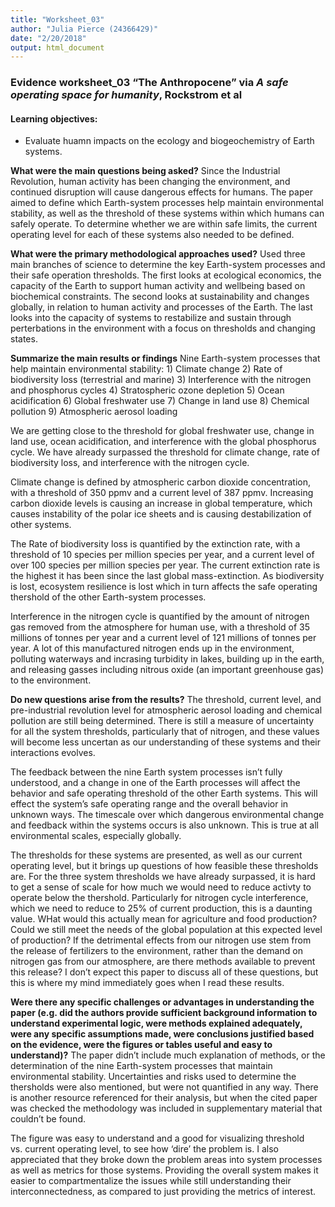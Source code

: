 ```yaml
---
title: "Worksheet_03"
author: "Julia Pierce (24366429)"
date: "2/20/2018"
output: html_document
---
```



### Evidence worksheet_03 "The Anthropocene" via *A safe operating space for humanity*, Rockstrom et al

#### Learning objectives:
* Evaluate huamn impacts on the ecology and biogeochemistry of Earth systems.

**What were the main questions being asked?**
Since the Industrial Revolution, human activity has been changing the environment, and continued disruption will cause dangerous effects for humans. The paper aimed to define which Earth-system processes  help maintain environmental stability, as well as the threshold of these systems within which humans can safely operate. To determine whether we are within safe limits, the current operating level for each of these systems also needed to be defined.

**What were the primary methodological approaches used?**
Used three main branches of science to determine the key Earth-system processes and their safe operation thresholds. The first looks at ecological economics, the capacity of the Earth to support human activity and wellbeing based on biochemical constraints. The second looks at sustainability and changes globally, in relation to human activity and processes of the Earth. The last looks into the capacity of systems to restabilize and sustain through perterbations in the environment with a focus on thresholds and changing states.

**Summarize the main results or findings**
Nine Earth-system processes that help maintain environmental stability:
  1) Climate change
  2) Rate of biodiversity loss (terrestrial and marine)
  3) Interference with the nitrogen and phosphorus cycles
  4) Stratospheric ozone depletion
  5) Ocean acidification
  6) Global freshwater use
  7) Change in land use
  8) Chemical pollution
  9) Atmospheric aerosol loading

We are getting close to the threshold for global freshwater use, change in land use, ocean acidification, and interference with the global phosphorus cycle. We have already surpassed the threshold for climate change, rate of biodiversity loss, and interference with the nitrogen cycle. 

Climate change is defined by atmospheric carbon dioxide concentration, with a threshold of 350 ppmv and a current level of 387 ppmv. Increasing carbon dioxide levels is causing an increase in global temperature, which causes instability of the polar ice sheets and is causing destabilization of other systems.

The Rate of biodiversity loss is quantified by the extinction rate, with a threshold of 10 species per million species per year, and a current level of over 100 species per million species per year. The current extinction rate is the highest it has been since the last global mass-extinction. As biodiversity is lost, ecosystem resilience is lost which in turn affects the safe operating thershold of the other Earth-system processes.

Interference in the nitrogen cycle is quantified by the amount of nitrogen gas removed from the atmosphere for human use, with a threshold of 35 millions of tonnes per year and a current level of 121 millions of tonnes per year. A lot of this manufactured nitrogen ends up in the environment, polluting waterways and incrasing turbidity in lakes, building up in the earth, and releasing gasses including nitrous oxide (an important greenhouse gas) to the environment.

**Do new questions arise from the results?**
The threshold, current level, and pre-industrial revolution level for atmospheric aerosol loading and chemical pollution are still being determined. There is still a measure of uncertainty for all the system thresholds, particularly that of nitrogen, and these values will become less uncertan as our understanding of these systems and their interactions evolves.

The feedback between the nine Earth system processes isn't fully understood, and a change in one of the Earth processes will affect the behavior and safe operating threshold of the other Earth systems. This will effect the system's safe operating range and the overall behavior in unknown ways. The timescale over which dangerous environmental change and feedback within the systems occurs is also unknown. This is true at all environmental scales, especially globally.

The thresholds for these systems are presented, as well as our current operating level, but it brings up questions of how feasible these thresholds are. For the three system thresholds we have already surpassed, it is hard to get a sense of scale for how much we would need to reduce activty to operate below the thershold. Particularly for nitrogen cycle interference, which we need to reduce to 25% of current production, this is a daunting value. WHat would this actually mean for agriculture and food production? Could we still meet the needs of the global population at this expected level of production? If the detrimental effects from our nitrogen use stem from the release of fertilizers to the environment, rather than the demand on nitrogen gas from our atmosphere, are there methods available to prevent this release? I don't expect this paper to discuss all of these questions, but this is where my mind immediately goes when I read these results.

**Were there any specific challenges or advantages in understanding the paper (e.g. did the authors provide sufficient background information to understand experimental logic, were methods explained adequately, were any specific assumptions made, were conclusions justified based on the evidence, were the figures or tables useful and easy to understand)?**
The paper didn't include much explanation of methods, or the determination of the nine Earth-system processes that maintain environmental stability. Uncertainties and risks used to determine the thersholds were also mentioned, but were not quantified in any way. There is another resource referenced for their analysis, but when the cited paper was checked the methodology was included in supplementary material that couldn't be found. 


The figure was easy to understand and a good for visualizing threshold vs. current operating level, to see how 'dire' the problem is. I also appreciated that they broke down the problem areas into system processes as well as metrics for those systems. Providing the overall system makes it easier to compartmentalize the issues while still understanding their interconnectedness, as compared to just providing the metrics of interest. 
